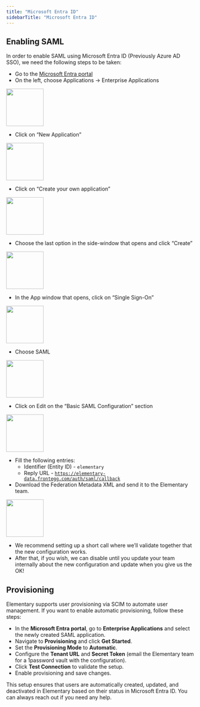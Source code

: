 ```yaml
---
title: "Microsoft Entra ID"
sidebarTitle: "Microsoft Entra ID"
---
```


## Enabling SAML

In order to enable SAML using Microsoft Entra ID (Previously Azure AD SSO), we need the following steps to be taken:

- Go to the [Microsoft Entra portal](https://entra.microsoft.com/)
- On the left, choose Applications → Enterprise Applications

<img height="100" src="https://res.cloudinary.com/do5hrgokq/image/upload/v1742384397/sso1.webp" />

- Click on “New Application”
 
<img height="100" src="https://res.cloudinary.com/do5hrgokq/image/upload/v1742384486/sso2.webp" />

- Click on “Create your own application”

<img height="100" src="https://res.cloudinary.com/do5hrgokq/image/upload/v1742384522/sso3.webp" />

- Choose the last option in the side-window that opens and click “Create”

<img height="100" src="https://res.cloudinary.com/do5hrgokq/image/upload/v1742384523/sso4.webp" />

- In the App window that opens, click on “Single Sign-On”

<img height="100" src="https://res.cloudinary.com/do5hrgokq/image/upload/v1742384527/sso5.webp" />

- Choose SAML

<img height="100" src="https://res.cloudinary.com/do5hrgokq/image/upload/v1742384529/sso6.webp" />

- Click on Edit on the “Basic SAML Configuration” section

<img height="100" src="https://res.cloudinary.com/do5hrgokq/image/upload/v1742384532/sso7.webp" />

- Fill the following entries:
    - Identifier (Entity ID) - `elementary`
    - Reply URL - [`https://elementary-data.frontegg.com/auth/saml/callback`](https://elementary-data.frontegg.com/auth/saml/callback)
- Download the Federation Metadata XML and send it to the Elementary team.

<img height="100" src="https://res.cloudinary.com/do5hrgokq/image/upload/v1742384534/sso8.webp" />

- We recommend setting up a short call where we’ll validate together that the new configuration works.
- After that, if you wish, we can disable until you update your team internally about the new configuration and update when you give us the OK!


## Provisioning

Elementary supports user provisioning via SCIM to automate user management. If you want to enable automatic provisioning, follow these steps:
- In the **Microsoft Entra portal**, go to **Enterprise Applications** and select the newly created SAML application.
- Navigate to **Provisioning** and click **Get Started**.
- Set the **Provisioning Mode** to **Automatic**.
- Configure the **Tenant URL** and **Secret Token** (email the Elementary team for a 1password vault with the configuration).
- Click **Test Connection** to validate the setup.
- Enable provisioning and save changes.

This setup ensures that users are automatically created, updated, and deactivated in Elementary based on their status in Microsoft Entra ID. You can always reach out if you need any help.

